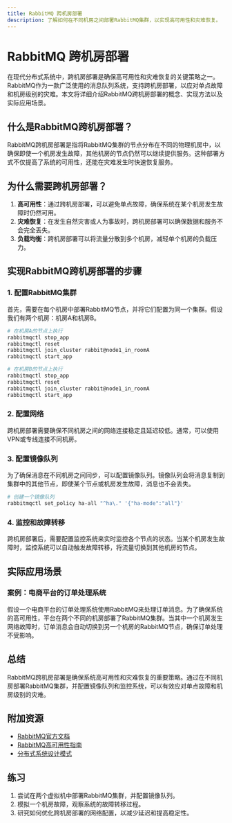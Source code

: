 ```yaml
---
title: RabbitMQ 跨机房部署
description: 了解如何在不同机房之间部署RabbitMQ集群，以实现高可用性和灾难恢复。
---
```


# RabbitMQ 跨机房部署

在现代分布式系统中，跨机房部署是确保高可用性和灾难恢复的关键策略之一。RabbitMQ作为一款广泛使用的消息队列系统，支持跨机房部署，以应对单点故障和机房级别的灾难。本文将详细介绍RabbitMQ跨机房部署的概念、实现方法以及实际应用场景。

## 什么是RabbitMQ跨机房部署？

RabbitMQ跨机房部署是指将RabbitMQ集群的节点分布在不同的物理机房中，以确保即使一个机房发生故障，其他机房的节点仍然可以继续提供服务。这种部署方式不仅提高了系统的可用性，还能在灾难发生时快速恢复服务。

## 为什么需要跨机房部署？

1. **高可用性**：通过跨机房部署，可以避免单点故障，确保系统在某个机房发生故障时仍然可用。
2. **灾难恢复**：在发生自然灾害或人为事故时，跨机房部署可以确保数据和服务不会完全丢失。
3. **负载均衡**：跨机房部署可以将流量分散到多个机房，减轻单个机房的负载压力。

## 实现RabbitMQ跨机房部署的步骤

### 1. 配置RabbitMQ集群

首先，需要在每个机房中部署RabbitMQ节点，并将它们配置为同一个集群。假设我们有两个机房：机房A和机房B。

```bash
# 在机房A的节点上执行
rabbitmqctl stop_app
rabbitmqctl reset
rabbitmqctl join_cluster rabbit@node1_in_roomA
rabbitmqctl start_app

# 在机房B的节点上执行
rabbitmqctl stop_app
rabbitmqctl reset
rabbitmqctl join_cluster rabbit@node1_in_roomA
rabbitmqctl start_app
```

### 2. 配置网络

跨机房部署需要确保不同机房之间的网络连接稳定且延迟较低。通常，可以使用VPN或专线连接不同机房。

### 3. 配置镜像队列

为了确保消息在不同机房之间同步，可以配置镜像队列。镜像队列会将消息复制到集群中的其他节点，即使某个节点或机房发生故障，消息也不会丢失。

```bash
# 创建一个镜像队列
rabbitmqctl set_policy ha-all "^ha\." '{"ha-mode":"all"}'
```

### 4. 监控和故障转移

跨机房部署后，需要配置监控系统来实时监控各个节点的状态。当某个机房发生故障时，监控系统可以自动触发故障转移，将流量切换到其他机房的节点。

## 实际应用场景

### 案例：电商平台的订单处理系统

假设一个电商平台的订单处理系统使用RabbitMQ来处理订单消息。为了确保系统的高可用性，平台在两个不同的机房部署了RabbitMQ集群。当其中一个机房发生网络故障时，订单消息会自动切换到另一个机房的RabbitMQ节点，确保订单处理不受影响。

## 总结

RabbitMQ跨机房部署是确保系统高可用性和灾难恢复的重要策略。通过在不同机房部署RabbitMQ集群，并配置镜像队列和监控系统，可以有效应对单点故障和机房级别的灾难。

## 附加资源

- [RabbitMQ官方文档](https://www.rabbitmq.com/documentation.html)
- [RabbitMQ高可用性指南](https://www.rabbitmq.com/ha.html)
- [分布式系统设计模式](https://www.amazon.com/Designing-Data-Intensive-Applications-Reliable-Maintainable/dp/1449373321)

## 练习

1. 尝试在两个虚拟机中部署RabbitMQ集群，并配置镜像队列。
2. 模拟一个机房故障，观察系统的故障转移过程。
3. 研究如何优化跨机房部署的网络配置，以减少延迟和提高稳定性。
